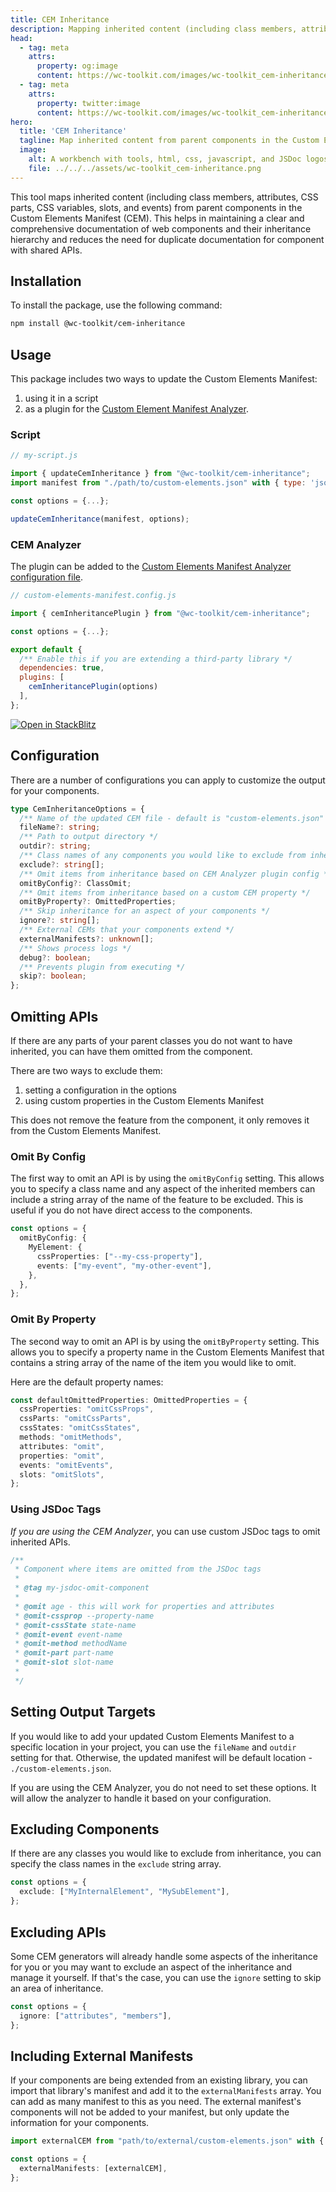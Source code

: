 ```yaml
---
title: CEM Inheritance
description: Mapping inherited content (including class members, attributes, CSS parts, CSS variables, slots, and events) from parent web component classes in the Custom Elements Manifest 
head:
  - tag: meta
    attrs:
      property: og:image
      content: https://wc-toolkit.com/images/wc-toolkit_cem-inheritance.png
  - tag: meta
    attrs:
      property: twitter:image
      content: https://wc-toolkit.com/images/wc-toolkit_cem-inheritance.png
hero:
  title: 'CEM Inheritance'
  tagline: Map inherited content from parent components in the Custom Elements Manifest
  image:
    alt: A workbench with tools, html, css, javascript, and JSDoc logos
    file: ../../../assets/wc-toolkit_cem-inheritance.png
---
```



This tool maps inherited content (including class members, attributes, CSS parts, CSS variables, slots, and events) from parent components in the Custom Elements Manifest (CEM). 
This helps in maintaining a clear and comprehensive documentation of web components and their inheritance hierarchy and reduces the need for duplicate documentation for component with shared APIs.

## Installation

To install the package, use the following command:

```bash
npm install @wc-toolkit/cem-inheritance
```

## Usage

This package includes two ways to update the Custom Elements Manifest:

1. using it in a script
2. as a plugin for the [Custom Element Manifest Analyzer](https://custom-elements-manifest.open-wc.org/).

### Script

```js
// my-script.js

import { updateCemInheritance } from "@wc-toolkit/cem-inheritance";
import manifest from "./path/to/custom-elements.json" with { type: 'json' };

const options = {...};

updateCemInheritance(manifest, options);
```

### CEM Analyzer

The plugin can be added to the [Custom Elements Manifest Analyzer configuration file](https://custom-elements-manifest.open-wc.org/analyzer/config/#config-file).

```js
// custom-elements-manifest.config.js

import { cemInheritancePlugin } from "@wc-toolkit/cem-inheritance";

const options = {...};

export default {
  /** Enable this if you are extending a third-party library */
  dependencies: true,
  plugins: [
    cemInheritancePlugin(options)
  ],
};
```
<div class="center">
  <a href="https://stackblitz.com/edit/stackblitz-starters-57ju3afb?file=README.md" target="_blank">
    <img
      alt="Open in StackBlitz"
      src="https://developer.stackblitz.com/img/open_in_stackblitz.svg"
    />
  </a>
</div>

## Configuration

There are a number of configurations you can apply to customize the output for your components.

```ts
type CemInheritanceOptions = {
  /** Name of the updated CEM file - default is "custom-elements.json" */
  fileName?: string;
  /** Path to output directory */
  outdir?: string;
  /** Class names of any components you would like to exclude from inheritance */
  exclude?: string[];
  /** Omit items from inheritance based on CEM Analyzer plugin config */
  omitByConfig?: ClassOmit;
  /** Omit items from inheritance based on a custom CEM property */
  omitByProperty?: OmittedProperties;
  /** Skip inheritance for an aspect of your components */
  ignore?: string[];
  /** External CEMs that your components extend */
  externalManifests?: unknown[];
  /** Shows process logs */
  debug?: boolean;
  /** Prevents plugin from executing */
  skip?: boolean;
};
```

## Omitting APIs

If there are any parts of your parent classes you do not want to have inherited, you can have them omitted from the component.

There are two ways to exclude them:

1. setting a configuration in the options
1. using custom properties in the Custom Elements Manifest

<Aside>This does not remove the feature from the component, it only removes it from the Custom Elements Manifest.</Aside>

### Omit By Config

The first way to omit an API is by using the `omitByConfig` setting. 
This allows you to specify a class name and any aspect of the inherited members can include a string array of the name of the feature to be excluded.
This is useful if you do not have direct access to the components.

```ts
const options = {
  omitByConfig: {
    MyElement: {
      cssProperties: ["--my-css-property"],
      events: ["my-event", "my-other-event"],
    },
  },
};
```

### Omit By Property
The second way to omit an API is by using the `omitByProperty` setting.
This allows you to specify a property name in the Custom Elements Manifest that contains a string array of the name of the item you would like to omit.

Here are the default property names:

```ts
const defaultOmittedProperties: OmittedProperties = {
  cssProperties: "omitCssProps",
  cssParts: "omitCssParts",
  cssStates: "omitCssStates",
  methods: "omitMethods",
  attributes: "omit",
  properties: "omit",
  events: "omitEvents",
  slots: "omitSlots",
};
```

### Using JSDoc Tags

_If you are using the CEM Analyzer_, you can use custom JSDoc tags to omit inherited APIs.

```ts
/**
 * Component where items are omitted from the JSDoc tags
 *
 * @tag my-jsdoc-omit-component
 *
 * @omit age - this will work for properties and attributes
 * @omit-cssprop --property-name
 * @omit-cssState state-name
 * @omit-event event-name
 * @omit-method methodName
 * @omit-part part-name
 * @omit-slot slot-name
 * 
 */
```

## Setting Output Targets

If you would like to add your updated Custom Elements Manifest to a specific location in your project, you can use the `fileName` and `outdir` setting for that. 
Otherwise, the updated manifest will be default location - `./custom-elements.json`.

<Aside>If you are using the CEM Analyzer, you do not need to set these options. It will allow the analyzer to handle it based on your configuration.</Aside>

## Excluding Components

If there are any classes you would like to exclude from inheritance, you can specify the class names in the `exclude` string array.

```ts
const options = {
  exclude: ["MyInternalElement", "MySubElement"],
};
```


## Excluding APIs

Some CEM generators will already handle some aspects of the inheritance for you or you may want to exclude an aspect of the inheritance and manage it yourself. 
If that's the case, you can use the `ignore` setting to skip an area of inheritance.

```ts
const options = {
  ignore: ["attributes", "members"],
};
```

## Including External Manifests

If your components are being extended from an existing library, you can import that library's manifest and add it to the `externalManifests` array. 
You can add as many manifest to this as you need. 
The external manifest's components will not be added to your manifest, but only update the information for your components.

```ts
import externalCEM from "path/to/external/custom-elements.json" with { type: "json" };

const options = {
  externalManifests: [externalCEM],
};
```
